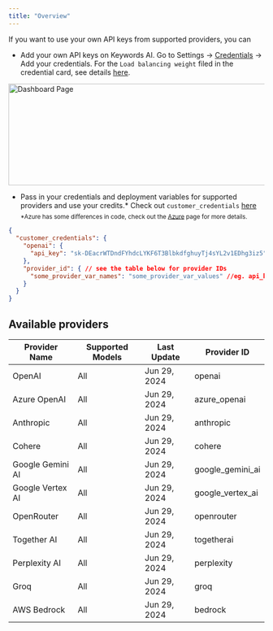 ```yaml
---
title: "Overview"
---
```


If you want to use your own API keys from supported providers, you can 

- Add your own API keys on Keywords AI. Go to Settings -> [Credentials](https://platform.keywordsai.co/platform/api/credentials) -> Add your credentials.
<Note> For the `Load balancing weight` filed in the credential card, see details [here](/features/generation/load-balancing).</Note>
<img height="200" width="600"  src="/images/bring-own-key.png" alt="Dashboard Page"/>

- Pass in your credentials and deployment variables for supported providers and use your credits.*  Check out `customer_credentials` [here](/api-endpoints/proxy-endpoints/chat-completions) <br/>
<sub>*Azure has some differences in code, check out the [Azure](/integration/providers/azure) page for more details.</sub>

```json
{
  "customer_credentials": {
    "openai": {
      "api_key": "sk-DEacrWTDndFYhdcLYKF6T3BlbkdfghuyTj4sYL2v1EDhg3iz5",
    },
    "provider_id": { // see the table below for provider IDs
      "some_provider_var_names": "some_provider_var_values" //eg. api_key
    }
  }
}
```

## Available providers
| Provider Name     | Supported Models | Last Update  |Provider ID        |
|-----|---|------|----|
| OpenAI            | All                | Jun 29, 2024 |   openai             |
| Azure OpenAI      | All                | Jun 29, 2024 | azure_openai       |
| Anthropic         | All                | Jun 29, 2024 | anthropic          |
| Cohere            | All                | Jun 29, 2024 | cohere             |
| Google Gemini AI  | All                | Jun 29, 2024  | google_gemini_ai   |
| Google Vertex AI  | All                | Jun 29, 2024  | google_vertex_ai   |
| OpenRouter        | All                | Jun 29, 2024 | openrouter         |
| Together AI       | All                | Jun 29, 2024 | togetherai         |
| Perplexity AI     | All                | Jun 29, 2024 | perplexity         |
| Groq              | All                | Jun 29, 2024  | groq               |
| AWS Bedrock        | All                | Jun 29, 2024  | bedrock            |
